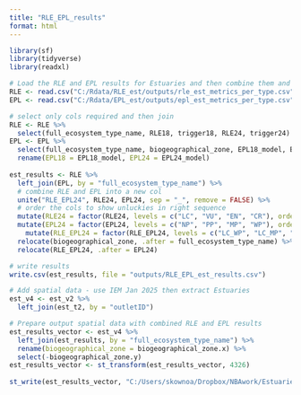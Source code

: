 ```yaml
---
title: "RLE_EPL_results"
format: html
---
```


```r
library(sf)
library(tidyverse)
library(readxl)
```

```r
# Load the RLE and EPL results for Estuaries and then combine them and join to estuaries patial data
RLE <- read.csv("C:/Rdata/RLE_est/outputs/rle_est_metrics_per_type.csv")
EPL <- read.csv("C:/Rdata/EPL_est/outputs/epl_est_metrics_per_type.csv")

# select only cols required and then join
RLE <- RLE %>%
  select(full_ecosystem_type_name, RLE18, trigger18, RLE24, trigger24)
EPL <- EPL %>%
  select(full_ecosystem_type_name, biogeographical_zone, EPL18_model, EPL24_model) %>% 
  rename(EPL18 = EPL18_model, EPL24 = EPL24_model)
  
est_results <- RLE %>%
  left_join(EPL, by = "full_ecosystem_type_name") %>%
  # combine RLE and EPL into a new col
  unite("RLE_EPL24", RLE24, EPL24, sep = "_", remove = FALSE) %>%
  # order the cols to show unluckies in right sequence
  mutate(RLE24 = factor(RLE24, levels = c("LC", "VU", "EN", "CR"), ordered = TRUE)) %>%
  mutate(EPL24 = factor(EPL24, levels = c("NP", "PP", "MP", "WP"), ordered = TRUE)) %>%
    mutate(RLE_EPL24 = factor(RLE_EPL24, levels = c("LC_WP", "LC_MP", "VU_WP", "VU_MP", "LC_PP",  "LC_NP",  "VU_PP", "VU_NP", "EN_WP", "EN_MP",  "CR_WP", "CR_MP","EN_PP" , "EN_NP","CR_PP", "CR_NP"), ordered = TRUE)) %>%
  relocate(biogeographical_zone, .after = full_ecosystem_type_name) %>%
  relocate(RLE_EPL24, .after = EPL24)

# write results
write.csv(est_results, file = "outputs/RLE_EPL_est_results.csv")

```

```r
# Add spatial data - use IEM Jan 2025 then extract Estuaries
est_v4 <- est_v2 %>%
  left_join(est_t2, by = "outletID")
```

```r
# Prepare output spatial data with combined RLE and EPL results 
est_results_vector <- est_v4 %>%
  left_join(est_results, by = "full_ecosystem_type_name") %>%
  rename(biogeographical_zone = biogeographical_zone.x) %>%
  select(-biogeographical_zone.y)
est_results_vector <- st_transform(est_results_vector, 4326)
 
st_write(est_results_vector, "C:/Users/skownoa/Dropbox/NBAwork/Estuaries/est_results_vector.gpkg", delete_dsn = TRUE) 
```
